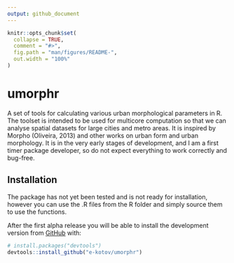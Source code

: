 ---
output: github_document
---

<!-- README.md is generated from README.Rmd. Please edit that file -->

```{r setup, include = FALSE}
knitr::opts_chunk$set(
  collapse = TRUE,
  comment = "#>",
  fig.path = "man/figures/README-",
  out.width = "100%"
)
```

# umorphr

A set of tools for calculating various urban morphological parameters in R. The toolset is intended to be used for multicore computation so that we can analyse spatial datasets for large cities and metro areas. It is inspired by Morpho (Oliveira, 2013) and other works on urban form and urban morphology. It is in the very early stages of development, and I am a first timer package developer, so do not expect everything to work correctly and bug-free.

## Installation

The package has not yet been tested and is not ready for installation, however you can use the .R files from the R folder and simply source them to use the functions.

After the first alpha release you will be able to install the development version from [GitHub](https://github.com/) with:

``` r
# install.packages("devtools")
devtools::install_github("e-kotov/umorphr")
```

